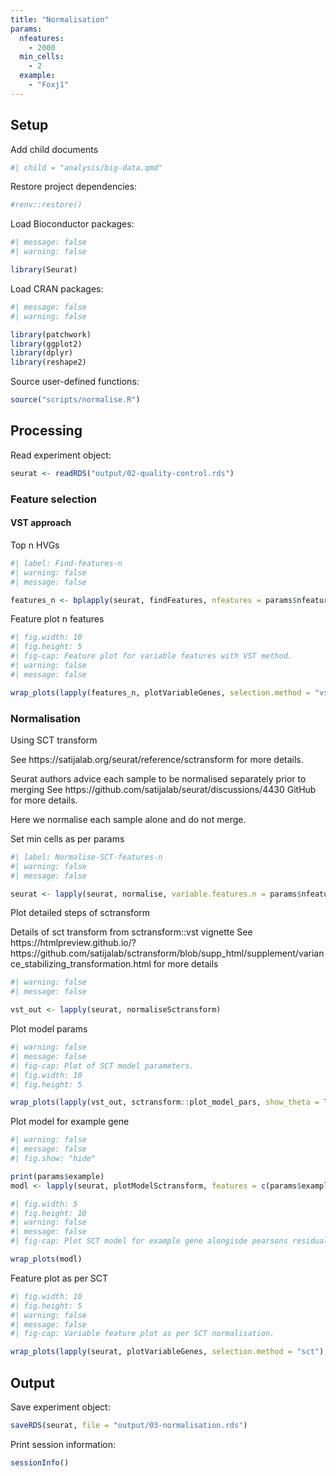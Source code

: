 ```yaml
---
title: "Normalisation"
params:
  nfeatures:
    - 2000
  min_cells:
    - 2
  example:
    - "Foxj1"
---
```

  
## Setup

Add child documents

```r
#| child = "analysis/big-data.qmd"
```

Restore project dependencies:

```r
#renv::restore()
```

Load Bioconductor packages:
  
```r
#| message: false
#| warning: false

library(Seurat)
```

Load CRAN packages:
  
```r
#| message: false
#| warning: false

library(patchwork)
library(ggplot2)
library(dplyr)
library(reshape2)
```

Source user-defined functions:

```r
source("scripts/normalise.R")
```

## Processing

Read experiment object:
  
```r
seurat <- readRDS("output/02-quality-control.rds")
```

### Feature selection

#### VST approach

Top n HVGs

```r
#| label: Find-features-n
#| warning: false
#| message: false

features_n <- bplapply(seurat, findFeatures, nfeatures = params$nfeatures, BPPARAM = BPPARAM) 
```

Feature plot n features

```r
#| fig.width: 10
#| fig.height: 5
#| fig-cap: Feature plot for variable features with VST method.
#| warning: false
#| message: false

wrap_plots(lapply(features_n, plotVariableGenes, selection.method = "vst"), ncol = 2)
```

### Normalisation

Using SCT transform

See https://satijalab.org/seurat/reference/sctransform for more details.

Seurat authors advice each sample to be normalised separately prior to merging
See https://github.com/satijalab/seurat/discussions/4430 GitHub for more details.

Here we normalise each sample alone and do not merge.

Set min cells as per params

```r
#| label: Normalise-SCT-features-n
#| warning: false
#| message: false

seurat <- lapply(seurat, normalise, variable.features.n = params$nfeatures, min_cells = params$min_cells) 
```

Plot detailed steps of sctransform

Details of sct transform from sctransform::vst vignette
See https://htmlpreview.github.io/?https://github.com/satijalab/sctransform/blob/supp_html/supplement/variance_stabilizing_transformation.html for more details

```r
#| warning: false
#| message: false

vst_out <- lapply(seurat, normaliseSctransform) 
```

Plot model params

```r
#| warning: false
#| message: false
#| fig-cap: Plot of SCT model parameters.
#| fig.width: 10
#| fig.height: 5

wrap_plots(lapply(vst_out, sctransform::plot_model_pars, show_theta = TRUE))
```

Plot model for example gene 

```r
#| warning: false
#| message: false
#| fig.show: "hide"

print(params$example)
modl <- lapply(seurat, plotModelSctransform, features = c(params$example), vst_outlist = vst_out)
```

```r
#| fig.width: 5
#| fig.height: 10
#| warning: false
#| message: false
#| fig-cap: Plot SCT model for example gene alongisde pearsons residuals.

wrap_plots(modl)
```

Feature plot as per SCT

```r
#| fig.width: 10
#| fig.height: 5
#| warning: false
#| message: false
#| fig-cap: Variable feature plot as per SCT normalisation.

wrap_plots(lapply(seurat, plotVariableGenes, selection.method = "sct"), ncol = 2)
```

## Output

Save experiment object:

```r
saveRDS(seurat, file = "output/03-normalisation.rds")
```  

Print session information:
  
```r
sessionInfo()
```